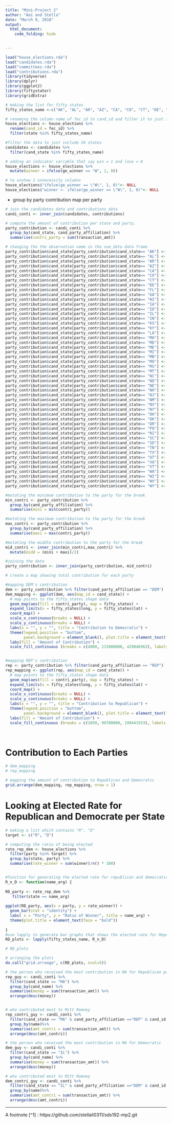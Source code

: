 ```yaml
---
title: "Mini-Project 2"
author: "Aoi and Stella"
date: "March 9, 2018"
output: 
  html_document:
    code_folding: hide
    

---
```


```r
load("house_elections.rda")
load("candidates.rda")
load("committees.rda")
load("contributions.rda")
library(tidyverse)
library(dplyr)
library(ggplot2)
library(fiftystater)
library(gridExtra)
```


```r
# making the list for fifty states
fifty_states_name <-c("AK", "AL", "AR", "AZ", "CA", "CO", "CT", "DE", "FL", "GA", "HI", "IA", "ID", "IL", "IN", "KS", "KY", "LA", "MA", "MD", "ME", "MI", "MN", "MO", "MS", "MT", "NC", "ND", "NE", "NH", "NJ", "NM", "NV", "NY", "OH", "OK", "OR", "PA", "RI", "SC", "SD", "TN", "TX", "UT", "VA", "VT", "WA", "WI", "WV", "WY" )

# renaming the column name of fec_id to cand_id and filter it to just include 50 states
house_elections <- house_elections %>%
  rename(cand_id = fec_id) %>%
  filter(state %in% fifty_states_name)

#filter the data to just include 50 states
candidates <- candidates %>%
  filter(cand_state %in% fifty_states_name)

```


```r
# adding an indicator variable that say win = 1 and lose = 0
house_elections <- house_elections %>%
  mutate(winner = ifelse(ge_winner == "W", 1, 0)) 

# to unshow 2 unnecessity columns 
house_elections$"ifelse(ge_winner == \"W\", 1, 0)"<- NULL
house_elections$"winner <- ifelse(ge_winner == \"W\", 1, 0)"<- NULL
```


- group by party contribution map per party 
```r
# join the candidates data and contributions data
candi_conti <- inner_join(candidates, contributions)

# compute the amount of contribution per state and party.
party_contribution <- candi_conti %>%
  group_by(cand_state, cand_party_affiliation) %>%
  summarise(contri_party = sum(transaction_amt)) 
```

```r
# changing the the observation name in the sum_data data frame
party_contribution$cand_state[party_contribution$cand_state== "AK"] <- "alaska"
party_contribution$cand_state[party_contribution$cand_state== "AL"] <- "alabama"
party_contribution$cand_state[party_contribution$cand_state== "AR"] <- "arkansas"
party_contribution$cand_state[party_contribution$cand_state== "AZ"] <- "arizona"
party_contribution$cand_state[party_contribution$cand_state== "CA"] <- "california"
party_contribution$cand_state[party_contribution$cand_state== "CO"] <- "colorado"
party_contribution$cand_state[party_contribution$cand_state== "CT"] <- "connecticut"
party_contribution$cand_state[party_contribution$cand_state== "DE"] <- "delaware"
party_contribution$cand_state[party_contribution$cand_state== "FL"] <- "florida"
party_contribution$cand_state[party_contribution$cand_state== "GA"] <- "georgia"
party_contribution$cand_state[party_contribution$cand_state== "HI"] <- "hawaii"
party_contribution$cand_state[party_contribution$cand_state== "IA"] <- "iowa"
party_contribution$cand_state[party_contribution$cand_state== "ID"] <- "idaho"
party_contribution$cand_state[party_contribution$cand_state== "IL"] <- "illinois"
party_contribution$cand_state[party_contribution$cand_state== "IN"] <- "indiana"
party_contribution$cand_state[party_contribution$cand_state== "KS"] <- "kansas"
party_contribution$cand_state[party_contribution$cand_state== "KY"] <- "kentucky"
party_contribution$cand_state[party_contribution$cand_state== "LA"] <- "louisiana"
party_contribution$cand_state[party_contribution$cand_state== "MA"] <- "massachusetts"
party_contribution$cand_state[party_contribution$cand_state== "MD"] <- "maryland"
party_contribution$cand_state[party_contribution$cand_state== "ME"] <- "maine"
party_contribution$cand_state[party_contribution$cand_state== "MI"] <- "michigan"
party_contribution$cand_state[party_contribution$cand_state== "MN"] <- "minnesota"
party_contribution$cand_state[party_contribution$cand_state== "MO"] <- "missouri"
party_contribution$cand_state[party_contribution$cand_state== "MS"] <- "mississippi"
party_contribution$cand_state[party_contribution$cand_state== "MT"] <- "montana"
party_contribution$cand_state[party_contribution$cand_state== "NC"] <- "north carolina"
party_contribution$cand_state[party_contribution$cand_state== "ND"] <- "north dakota"
party_contribution$cand_state[party_contribution$cand_state== "NE"] <- "nebraska"
party_contribution$cand_state[party_contribution$cand_state== "NH"] <- "new hampshire"
party_contribution$cand_state[party_contribution$cand_state== "NJ"] <- "new jersey"
party_contribution$cand_state[party_contribution$cand_state== "NM"] <- "new mexico"
party_contribution$cand_state[party_contribution$cand_state== "NV"] <- "nevada"
party_contribution$cand_state[party_contribution$cand_state== "NY"] <- "new york"
party_contribution$cand_state[party_contribution$cand_state== "OH"] <- "ohio"
party_contribution$cand_state[party_contribution$cand_state== "OK"] <- "oklahoma"
party_contribution$cand_state[party_contribution$cand_state== "OR"] <- "oregon"
party_contribution$cand_state[party_contribution$cand_state== "PA"] <- "pennsylvania"
party_contribution$cand_state[party_contribution$cand_state== "RI"] <- "rhode island"
party_contribution$cand_state[party_contribution$cand_state== "SC"] <- "south carolina"
party_contribution$cand_state[party_contribution$cand_state== "SD"] <- "south dakota"
party_contribution$cand_state[party_contribution$cand_state== "TN"] <- "tennessee"
party_contribution$cand_state[party_contribution$cand_state== "TX"] <- "texas"
party_contribution$cand_state[party_contribution$cand_state== "UT"] <- "utah"
party_contribution$cand_state[party_contribution$cand_state== "VA"] <- "virginia"
party_contribution$cand_state[party_contribution$cand_state== "VT"] <- "vermont"
party_contribution$cand_state[party_contribution$cand_state== "WA"] <- "washington"
party_contribution$cand_state[party_contribution$cand_state== "WI"] <- "wisconsin"
party_contribution$cand_state[party_contribution$cand_state== "WV"] <- "west virginia"
party_contribution$cand_state[party_contribution$cand_state== "WY"] <- "wyoming"
```

```r
#mutating the minimum contribution to the party for the break
min_contri <- party_contribution %>%
  group_by(cand_party_affiliation) %>%
  summarise(mini = min(contri_party))

#mutating the maximum contribution to the party for the break
max_contri <- party_contribution %>%
  group_by(cand_party_affiliation) %>%
  summarise(maxi = max(contri_party))

#mutating the middle contribution to the party for the break
mid_contri <- inner_join(min_contri,max_contri) %>%
  mutate(midd = (mini + maxi)/2)

#joining the data
party_contribution <- inner_join(party_contribution, mid_contri)

```


```r
# create a map showing total contribution for each party 

#mapping DEM's contribution
dem <- party_contribution %>% filter(cand_party_affiliation == "DEM")
dem_mapping <- ggplot(dem, aes(map_id = cand_state)) +
  # map points to the fifty_states shape data
  geom_map(aes(fill = contri_party), map = fifty_states) +
  expand_limits(x = fifty_states$long, y = fifty_states$lat) +
  coord_map() +
  scale_x_continuous(breaks = NULL) +
  scale_y_continuous(breaks = NULL) +
  labs(x = "", y = "", title = "Contribution to Democratic") +
  theme(legend.position = "bottom",
        panel.background = element_blank(), plot.title = element_text(face = "bold")) + 
  labs(fill = "Amount of Contribution") +
  scale_fill_continuous (breaks = c(4000, 215000000, 429046963), labels = c("4k","215000K", "490000K"), low = "#B0E2FF", high = "#607B8B")


#mapping REP's contribution 
rep <- party_contribution %>% filter(cand_party_affiliation == "REP")
rep_mapping <- ggplot(rep, aes(map_id = cand_state)) +
  # map points to the fifty_states shape data
  geom_map(aes(fill = contri_party), map = fifty_states) +
  expand_limits(x = fifty_states$long, y = fifty_states$lat) +
  coord_map() +
  scale_x_continuous(breaks = NULL) +
  scale_y_continuous(breaks = NULL) +
  labs(x = "", y = "", title = "Contribution to Republican") +
  theme(legend.position = "bottom",
        panel.background = element_blank(), plot.title = element_text(face = "bold")) + 
  labs(fill = "Amount of Contribution") +
  scale_fill_continuous (breaks = c(1050, 99700000, 199441933), labels = c("1K", "99700K", "19944K"), low = "#B0E2FF", high = "#607B8B")




```

# Contribution to Each Parties
```r
# dem_mapping
# rep_mapping

# mapping the amount of contribution to Republican and Democratic
grid.arrange(dem_mapping, rep_mapping, nrow = 1)

```




# Looking at Elected Rate for Republican and Democrate per State
```r
# making a list which contains "R", "D"
target <- c("R", "D")

# computing the ratio of being elected 
rate_rep_dem <- house_elections %>%
  filter(party %in% target) %>%
  group_by(state, party) %>%
  summarise(rate_winner = sum(winner)/n() * 100) 


#function for generating the elected rate for republican and democratic
R_n_D <- function(name_arg) {
  
RD_party <- rate_rep_dem %>%
   filter(state == name_arg)
  
ggplot(RD_party, aes(x = party, y = rate_winner)) + 
  geom_bar(stat = "identity") + 
  labs( x = "Party", y = "Ratio of Winner", title = name_arg) + 
  theme(plot.title = element_text(face = "bold")) 
  
}
#use lapply to generate bar graphs that shows the elected rate for Republican and Democratic for each 50 states
RD_plots <- lapply(fifty_states_name, R_n_D)

# RD_plots

# arranging the plots 
do.call("grid.arrange", c(RD_plots, ncol=5))

```






```r

# the person who received the most contribution in MA for Republican party
rep_guy <- candi_conti %>%
  filter(cand_state == "MA") %>%
  group_by(cand_name) %>%
  summarise(money = sum(transaction_amt)) %>%
  arrange(desc(money)) 


# who contributed most to Mitt Romney
rep_contri_guy <- candi_conti %>%
  filter(cand_state == "MA" & cand_party_affiliation =="REP" & cand_id == "P80003353") %>%
  group_by(name)%>%
  summarise(amt_contri = sum(transaction_amt)) %>%
  arrange(desc(amt_contri))

# the person who received the most contribution in MA for Democratic   
dem_guy <- candi_conti %>%
  filter(cand_state == "IL") %>%
  group_by(cand_name) %>%
  summarise(money = sum(transaction_amt)) %>%
  arrange(desc(money))

# who contributed most to Mitt Romney
dem_contri_guy <- candi_conti %>%
  filter(cand_state == "IL" & cand_party_affiliation =="DEM" & cand_id == "P80003338") %>%
  group_by(name)%>%
  summarise(amt_contri = sum(transaction_amt)) %>%
  arrange(desc(amt_contri))

```


***
A footnote [^1] : https://github.com/stellali0311/sds192-mp2.git 

